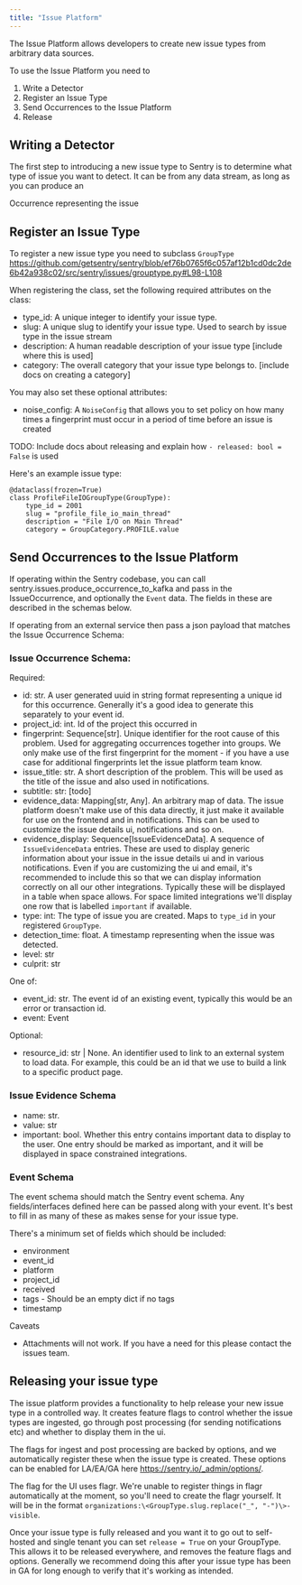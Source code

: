 ```yaml
---
title: "Issue Platform"
---
```


The Issue Platform allows developers to create new issue types from arbitrary data sources.

To use the Issue Platform you need to

1. <Link to="#writing-a-detector">Write a Detector</Link> 
2. <Link to="#register-an-issue-type">Register an Issue Type</Link> 
3. <Link to="#send-occurrences-to-the-issue-platform">Send Occurrences to the Issue Platform</Link> 
4. <Link to="#Releasing-your-issue-type">Release</Link>

## Writing a Detector
The first step to introducing a new issue type to Sentry is to determine what type of
issue you want to detect. It can be from any data stream, as long as you can produce an
<Link to="#issue-occurrence-schema">Occurrence</Link> representing the issue

## Register an Issue Type
To register a new issue type you need to subclass `GroupType` https://github.com/getsentry/sentry/blob/ef76b0765f6c057af12b1cd0dc2de6b42a938c02/src/sentry/issues/grouptype.py#L98-L108

When registering the class, set the following required attributes on the class:
- type_id: A unique integer to identify your issue type.
- slug: A unique slug to identify your issue type. Used to search by issue type in the issue stream
- description: A human readable description of your issue type [include where this is used]
- category: The overall category that your issue type belongs to. [include docs on creating a category]

You may also set these optional attributes:
- noise_config: A `NoiseConfig` that allows you to set policy on how many times a fingerprint must occur in a period of time before an issue is created
  
TODO: Include docs about releasing and explain how `- released: bool = False` is used

Here's an example issue type:
```
@dataclass(frozen=True)
class ProfileFileIOGroupType(GroupType):
    type_id = 2001
    slug = "profile_file_io_main_thread"
    description = "File I/O on Main Thread"
    category = GroupCategory.PROFILE.value
```



## Send Occurrences to the Issue Platform
If operating within the Sentry codebase, you can call <Link to="https://github.com/getsentry/sentry/blob/master/src/sentry/issues/producer.py#L28-L30">sentry.issues.produce_occurrence_to_kafka</Link>
and pass in the <Link to="https://github.com/getsentry/sentry/blob/d262bbd9d8d3a2747d5251bee35c016c13ca050a/src/sentry/issues/issue_occurrence.py#L58">IssueOccurrence</Link>, and optionally the `Event` data. The fields in these are described in the schemas below.

If operating from an external service then pass a json payload that matches the <Link to="#issue-occurrence-schema">Issue Occurrence Schema</Link>:

### Issue Occurrence Schema:
Required:
- id: str. A user generated uuid in string format representing a unique id for this occurrence.
Generally it's a good idea to generate this separately to your event id.
- project_id: int. Id of the project this occurred in
- fingerprint: Sequence[str].  Unique identifier for the root cause of this problem.
Used for aggregating occurrences together into groups. We only make use of the first
fingerprint for the moment - if you have a use case for additional fingerprints let the
issue platform team know.
- issue_title: str. A short description of the problem. This will be used as the title
of the issue and also used in notifications.
- subtitle: str: [todo]
- evidence_data: Mapping[str, Any]. An arbitrary map of data. The issue platform doesn't
make use of this data directly, it just make it available for use on the frontend and in
notifications.  This can be used to customize the issue details ui, notifications and so on.
- evidence_display: Sequence[IssueEvidenceData]. A sequence of `IssueEvidenceData` entries.
These are used to display generic information about your issue in the issue details ui and
in various notifications. Even if you are customizing the ui and email, it's recommended
to include this so that we can display information correctly on all our other integrations.
Typically these will be displayed in a table when space allows. For space limited integrations
we'll display one row that is labelled `important` if available.
- type: int: The type of issue you are created. Maps to `type_id` in your registered `GroupType`.
- detection_time: float. A timestamp representing when the issue was detected.
- level: str
- culprit: str

One of:
- event_id: str. The event id of an existing event, typically this would be an error or transaction id.
- event: <Link to="event-schema">Event</Link>

Optional:
- resource_id: str | None. An identifier used to link to an external system to load data.
For example, this could be an id that we use to build a link to a specific product page.

### Issue Evidence Schema
- name: str.
- value: str
- important: bool. Whether this entry contains important data to display to the user.
One entry should be marked as important, and it will be displayed in space constrained
integrations.

### Event Schema
The event schema should match the <Link to="/event-payloads/">Sentry event schema</Link>. Any fields/interfaces defined here can be passed along with your event. It's best to fill in as many of these as makes sense for your issue type.

There's a minimum set of fields which should be included:
- environment
- event_id
- platform
- project_id
- received
- tags - Should be an empty dict if no tags
- timestamp

Caveats
- Attachments will not work. If you have a need for this please contact the issues team.

## Releasing your issue type
The issue platform provides a functionality to help release your new issue type in
a controlled way. It creates feature flags to control whether the issue types are ingested,
go through post processing (for sending notifications etc) and whether to display them in the
ui.

The flags for ingest and post processing are backed by options, and we automatically register
these when the issue type is created. These options can be enabled for LA/EA/GA here
https://sentry.io/_admin/options/.

The flag for the UI uses flagr. We're unable to register things in flagr automatically
at the moment, so you'll need to create the flagr yourself. It will be in the format
`organizations:\<GroupType.slug.replace("_", "-")\>-visible`.

Once your issue type is fully released and you want it to go out to self-hosted and single tenant
you can set `release = True` on your GroupType. This allows it to be released everywhere, and
removes the feature flags and options. Generally we recommend doing this after your issue type
has been in GA for long enough to verify that it's working as intended.
